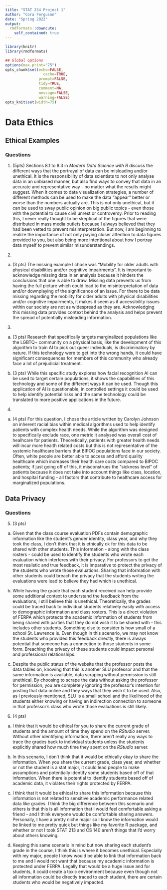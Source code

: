 ```yaml
---
title: "STAT 234 Project 1"
author: "Cora Ferguson"
date: "Spring 2022"
output:
  rmdformats::downcute:
    self_contained: true
---
```


```r
library(knitr)
library(rmdformats)

## Global options
options(max.print="75")
opts_chunk$set(echo=FALSE,
	             cache=TRUE,
               prompt=FALSE,
               tidy=TRUE,
               comment=NA,
               message=FALSE,
               warning=FALSE)
opts_knit$set(width=75)
```



# Data Ethics


## Ethical Examples

### Questions

1.  (5pts) Sections 8.1 to 8.3 in *Modern Data Science with R* discuss the different ways that the portrayal of data can be misleading and/or unethical.  It is the responsibility of data scientists to not only analyse data in an unbiased manner, but also find ways to convey that data in an accurate and representative way - no matter what the results might suggest.  When it comes to data visualization strategies, a number of different methods can be used to make the data "appear" better or worse than the numbers actually are.  This is not only unethical, but it can be used to sway public opinion on big public topics - even those with the potential to cause civil unrest or controversy. Prior to reading this, I never really thought to be skeptical of the figures that were distributed in mass media outlets because I always believed that they had been vetted to prevent misinterpretation.  But now, I am beginning to realize the importance of not only paying closer attention to data figures provided to you, but also being more intentional about how I portray data myself to prevent similar misunderstandings.   

2.  
a. (3 pts) The missing example I chose was "Mobility for older adults with physical disabilities and/or cognitive impairments".  It is important to acknowledge missing data in an analysis because it hinders the conclusions that one is able to draw.  Missing data prevents us from having the full picture which could lead to the misinterpretation of data and/or downplaying of the significance of an issue.  For there to be data missing regarding the mobility for older adults with physical disabilities and/or cognitive impairments, it makes it seem as if accessibility issues within our society are not as widespread as they are.  Acknowledging this missing data provides context behind the analysis and helps prevent the spread of potentially misleading information.

3. 

a. (3 pts) Research that specifically targets marginalized populations like the LGBTQ+ community on a physical basis, like the development of this algorithm to train AI to pick out queer individuals, is discriminatory by nature. If this technology were to get into the wrong hands, it could have significant consequences for members of this community who already face a lot of prejudicial treatment. 

b. (3 pts) While this specific study explores how facial recognition AI can be used to target certain populations, it shows the capabilities of this technology and some of the different ways it can be used. Though this application of AI is questionable, in controlled settings it could be used to help identify potential risks and the same technology could be translated to more positive applications in the future. 


4. 

a. (4 pts) For this question, I chose the article written by Carolyn Johnson on inherent racial bias within medical algorithms used to help identify patients with complex health needs.  While the algorithm was designed to specifically exclude race, one metric it analysed was overall cost of healhcare for patients.  Theoretically, patients with greater health needs will incur more health related costs but this is not representative of the systemic healthcare barriers that BIPOC populations face in our society.  Often, white people are better able to access and afford quality healthcare which increases their health care costs compared to BIPOC patients; if just going off of this, it misconstrues the "sickness level" of patients because it does not take into account things like class, location, and hospital funding - all factors that contribute to healthcare access for marginalized populations. 


## Data Privacy

### Questions 

5. (3 pts) 
a. Given that the class course evaluation PDFs contain demographic information like the student's gender identity, class year, and why they took the class, I don't think that it is ethically ok for this data to be shared with other students.  This information - along with the class rosters - could be used to identify the students who wrote each evaluation which interferes with their privacy.  For professors to get the most realistic and true feedback, it is imparative to protect the privacy of the students who wrote those evaluations.  Sharing that information with other students could breach the privacy that the students writing the evaluations were lead to believe they had which is unethical. 

b. While having the grade that each student received can help provide some additional context to understand the feedback from the evaluations, I still believe this is unethical.  Theoretically, the grades could be traced back to individual students relatively easily with access to demographic information and class rosters.  This is a direct violation of FERPA which protects the academic information of students from being shared with parties that they do not wish it to be shared with - this includes other students.  Something else to consider is how small of a school St. Lawrence is.  Even though in this scenario, we may not know the students who provided this feedback directly, there is always potential that someone has a connection to those students in some form.  Breaching the privacy of these students could impact personal and professional relationships.

c. Despite the public status of the website that the professor posts the data tables on, knowing that this is another SLU professor and that the same information is available, data scraping without permission is still unethical. By choosing to scrape the data without asking the professor for permission, you are completely ignoring the professor's intention for posting that data online and they ways that they wish it to be used.  Also, as I previously mentioned, SLU is a small school and the likelihood of the students either knowing or having an indirection connection to someone in that professor's class who wrote those evaluations is still likely.  

6. (4 pts) 

a. I think that it would be ethical for you to share the current grade of students and the amount of time they spend on the *RStudio* server.  Without other identifying information, there aren't really any ways to trace the grades back to individual students unless the students explicitly shared how much time they spent on the *RStudio* server. 

b. In this scenario, I don't think that it would be ethically okay to share the information.  When you share the current grade, class year, and whether or not the student is a stat major, it could lead people to make assumptions and potentially identify some students based off of that information.  When there is potential to identify students based off of academic data, it violates their rights protected by FERPA. 

c. I think that it would be ethical to share this information because this information is not related to sensitive academic performance related data like grades.  I think the big difference between this scenario and others is that this is all information that I would feel comfortable asking a friend - and I think everyone would be comfortable sharing answers.  Personally, I have a pretty niche major so I know the information would be linked to me pretty quick but things like my favorite R package, and whether or not I took STAT 213 and CS 140 aren't things that I'd worry about others knowing. 

d. Keeping this same scenario in mind but now sharing each student's grade in the course, I think this is where it becomes unethical. Especially with my major, people I know would be able to link that information back to me and I would not want that because my academic information is protected under FERPA. Legally that would be a huge issue and for students, it could create a toxic environment because even though not all information could be directly traced to each student, there are certain students who would be negatively impacted. 
